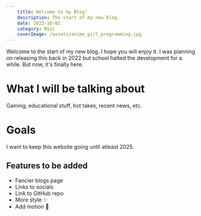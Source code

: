 ```yaml
---
    title: Welcome to my Blog!
    description: The start of my new blog.
    date: 2023-10-01
    category: Misc
    coverImage: /assets/anime_girl_programming.jpg
---
```


Welcome to the start of my new blog. I hope you will enjoy it. I was planning on releasing this back in 2022 but school halted the development for a while.
But now, it's finally here.

# What I will be talking about

Gaming, educational stuff, hot takes, recent news, etc.

# Goals

I want to keep this website going until atleast 2025.

## Features to be added

- Fancier blogs page
- Links to socials
- Link to GitHub repo
- More style ✨
- Add motion 🚤
